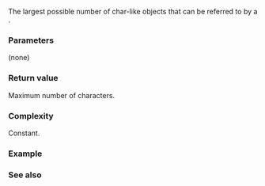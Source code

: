 {{cpp/string/basic_string_view/title|max_size}}
{{cpp/string/basic_string_view/navbar}}
{{ddcl|since=c++17|
constexpr size_type max_size() const noexcept;
}}

The largest possible number of char-like objects that can be referred to by a {{tt|basic_string_view}}.

===Parameters===
(none)

===Return value===
Maximum number of characters.

===Complexity===
Constant.

===Example===
{{example
|code=
#include &lt;cstdint&gt;
#include &lt;iostream&gt;
#include &lt;limits&gt;
#include &lt;string_view&gt;

int main()
{
    std::cout &lt;&lt; std::numeric_limits&lt;std::int64_t&gt;::max()
              &lt;&lt; " &lt;- numeric_limits&lt;int64_t&gt;::max()\n"
              &lt;&lt; std::string_view{}.max_size()
              &lt;&lt; " &lt;- string_view::max_size()\n"
              &lt;&lt; std::basic_string_view&lt;char&gt;{}.max_size()
              &lt;&lt; " &lt;- basic_string_view&lt;char&gt;::max_size()\n"
              &lt;&lt; std::basic_string_view&lt;char16_t&gt;{}.max_size()
              &lt;&lt; " &lt;- basic_string_view&lt;char16_t&gt;::max_size()\n"
              &lt;&lt; std::wstring_view{}.max_size()
              &lt;&lt; " &lt;- wstring_view::max_size()\n"
              &lt;&lt; std::basic_string_view&lt;char32_t&gt;{}.max_size()
              &lt;&lt; " &lt;- basic_string_view&lt;char32_t&gt;::max_size()\n";
}
|p=true
|output=
9223372036854775807 &lt;- numeric_limits&lt;int64_t&gt;::max()
4611686018427387899 &lt;- string_view::max_size()
4611686018427387899 &lt;- basic_string_view&lt;char&gt;::max_size()
2305843009213693949 &lt;- basic_string_view&lt;char16_t&gt;::max_size()
1152921504606846974 &lt;- wstring_view::max_size()
1152921504606846974 &lt;- basic_string_view&lt;char32_t&gt;::max_size()
}}

===See also===
{{dsc begin}}
{{dsc inc|cpp/string/basic_string_view/dsc size}}
{{dsc inc|cpp/string/basic_string_view/dsc empty}}
{{dsc inc|cpp/string/basic_string/dsc max_size}}
{{dsc end}}

{{langlinks|es|ja|ru|zh}}